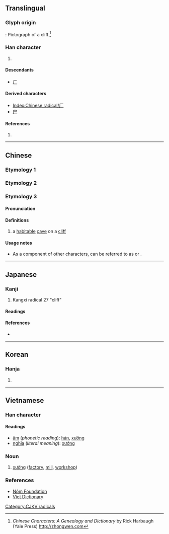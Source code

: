 {{also|广|𠂆}}
{{character info/new}}
==Translingual==
{{stroke order|type=animate}}

===Glyph origin===
{{Han etyl}}
{{liushu|p}} : Pictograph of a cliff.<ref>''Chinese Characters: A Genealogy and Dictionary'' by Rick Harbaugh (Yale Press) http://zhongwen.com</ref>

===Han character===
{{Han char|rn=27|rad=厂|as=00|sn=2|four=71200|canj=MH}}

# {{mul-kangxi radical-def}}

====Descendants====
* [[ㄏ]]

====Derived characters====
* [[Index:Chinese radical/厂]]
* [[屵]]

====References====
# {{Han ref|kx=0160.150|dkj=02890|dj=0366.210|hdz=10067.160|Han ref|uh=5382|ud=21378|bh=C944|bd=51524}}
<references/>

----

==Chinese==

===Etymology 1===
{{zh-see|廠}}

===Etymology 2===
{{zh-forms|alt=厈}}


===Etymology 3===
{{zh-see|庵|v}}

====Pronunciation====
{{zh-pron
|m=hǎn
|c=hon3,hon2
|cat=n
}}

====Definitions====
{{zh-hanzi}}

# a [[habitable]] [[cave]] on a [[cliff]]

====Usage notes==== 
* As a component of other characters, {{lang|zh|厂}} can be referred to as {{zh-l|偏廠兒|piānchǎngr}} or {{zh-l|廠字頭|chǎngzìtóu}}.

----

==Japanese==

===Kanji===
{{ja-kanji|grade=|rs=厂0}}

# Kangxi radical 27 "cliff"

====Readings====
{{ja-readings
|on=[[かん]] (kan), [[げん]] (gen), [[ごん]] (gon)
|kun=[[がんだれ]] (gandare), [[いしだれ]] (ishidare)
}}
<!--

====Readings====
* ショウ・おおや・うまや（廠）, アン・いおり（庵）, がんだれ（厂）

====Usage notes====
The two traditional characters are quite unrelated, thus the Japanese reading depends on which character is meant.
The modern simplified character does not occur by itself in Japanese, but it has a reading in order to describe it as part of other characters. As a radical (''bushu'') it is referred to as がんだれ from its use as the outer element in the character for "goose" 雁（ガン・かり）. The shape of 厂 originally meant "cliff" and occurs in Japanese kanji such as 崖（がけ）"cliff" or 岸（きし）"bank (of river)".
-->

====References====
* {{R:Koseki Moji|033510}}

----

==Korean==

===Hanja===
{{ko-hanja|hangeul=[[엄]], [[한]]|mr=ŏm, han}}

# {{defn|lang=ko|sort=厂00}}

----

==Vietnamese==

===Han character===
{{vi-hantu|rs=厂00}}

====Readings====
* [[音読|âm]] (''phonetic reading''): [[hán]], [[xưởng]]
* [[意義|nghĩa]] (''literal meaning''): [[xưởng]]

===Noun===
{{head|vi|noun|sc=Hant}}{{attention|vi|may need inflection template}}

# [[xưởng]] ([[factory]], [[mill]], [[workshop]])

===References===
* [http://nomfoundation.org/common/nom_details.php?codepoint=5382 Nôm Foundation]
* [http://www.vietdictionary.com Viet Dictionary]

[[Category:CJKV radicals]]